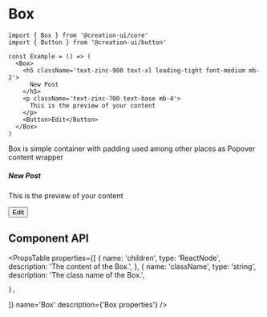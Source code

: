 # Box



```tsx copy
import { Box } from '@creation-ui/core'
import { Button } from '@creation-ui/button'

const Example = () => (
  <Box>
    <h5 className='text-zinc-900 text-xl leading-tight font-medium mb-2'>
      New Post
    </h5>
    <p className='text-zinc-700 text-base mb-4'>
      This is the preview of your content
    </p>
    <Button>Edit</Button>
  </Box>
)
```

Box is simple container with padding used among other places as Popover content wrapper

<Box>
  <h5 className='text-zinc-900 text-xl leading-tight font-medium mb-2'>
    New Post
  </h5>
  <p className='text-zinc-700 text-base mb-4'>
    This is the preview of your content
  </p>
  <Button>Edit</Button>
</Box>

## Component API

<PropsTable
  properties={[
    {
      name: 'children',
      type: 'ReactNode',
      description: 'The content of the Box.',
    },
    {
      name: 'className',
      type: 'string',
      description: 'The class name of the Box.',

    },

]}
name='Box'
description={'Box properties'}
/>
